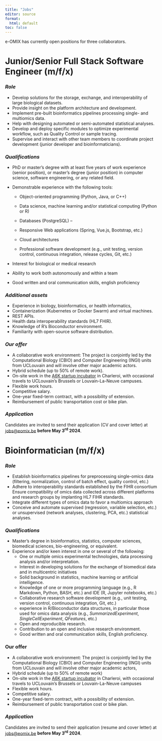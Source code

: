 ```yaml
---
title: "Jobs"
editor: source
format: 
  html: default
toc: false
---
```


e-OMIX has currently open positions for three collaborators.

# **Junior/Senior Full Stack Software Engineer (m/f/x)**

### *Role*

-   Develop solutions for the storage, exchange, and interoperability of large biological datasets.
-   Provide insight on the platform architecture and development.
-   Implement pre-built bioinformatics pipelines processing single- and multiomics data.
-   Help with designing automated or semi-automated statistical analyses.
-   Develop and deploy specific modules to optimize experimental workflow, such as Quality Control or sample tracing.
-   Supervise and interact with other team members to coordinate project development (junior developer and bioinformaticians).

### *Qualifications*

-   PhD or master’s degree with at least five years of work experience (senior position), or master’s degree (junior position) in computer science, software engineering, or any related field.

-   Demonstrable experience with the following tools:

    -   Object-oriented programming (Python, Java, or C++)

    -   Data science, machine learning and/or statistical computing (Python or R)

    -   Databases (PostgreSQL) –

    -   Responsive Web applications (Spring, Vue.js, Bootstrap, etc.)

    -   Cloud architectures

    -   Professional software development (e.g., unit testing, version control, continuous integration, release cycles, Git, etc.)

-   Interest for biological or medical research

-   Ability to work both autonomously and within a team

-   Good written and oral communication skills, english proficiency

### *Additional assets*

-   Experience in biology, bioinformatics, or health informatics,
-   Containerization (Kubernetes or Docker Swarm) and virtual machines.
-   REST APIs.
-   Health data interoperability standards (HL7 FHIR).
-   Knowledge of R’s Bioconductor environment.
-   Familiarity with open-source software distribution.

### *Our offer*

-   A collaborative work environment: The project is conjointly led by the Computational Biology (CBIO) and Computer Engineering (INGI) units from UCLouvain and will involve other major academic actors.
-   Hybrid schedule (up to 50% of remote work).
-   On-site work in the [A6K startup incubator](https://www.a6k.be) in Charleroi, with occasional travels to UCLouvain’s Brussels or Louvain-La-Neuve campuses.
-   Flexible work hours.
-   Competitive salary.
-   One-year fixed-term contract, with a possibility of extension.
-   Reimbursement of public transportation cost or bike plan.

### *Application*

Candidates are invited to send their application (CV and cover letter) at [jobs\@eomix.be](mailto:jobs@eomix.be) **before May 3^rd^ 2024**.

# 

# **Bioinformatician (m/f/x)**

### *Role*

-   Establish bioinformatics pipelines for preprocessing single-omics data (filtering, normalization, control of batch effect, quality control, etc.)
-   Adhere to interoperability standards established by the FIHR consortium Ensure compatibility of omics data collected across different platforms and research groups by implanting HL7 FIHR standards.
-   Integrate different types of omics data to favor a multiomics approach
-   Conceive and automate supervised (regression, variable selection, etc.) or unsupervised (network analyses, clustering, PCA, etc.) statistical analyses.

### *Qualifications*

-   Master's degree in bioinformatics, statistics, computer sciences, biomedical sciences, bio-engineering, or equivalent.
-   Experience and/or keen interest in one or several of the following:
    -   One or multiple omics experimental technologies, data processing analysis and/or interpretation.
    -   Interest in developing solutions for the exchange of biomedical data and in multicentric initiatives
    -   Solid background in statistics, machine learning or artificial intelligence.
    -   Knowledge of one or more programming language (e.g., R Markdown, Python, BASH, etc.) and IDE (R, Jupyter notebooks, etc.)
    -   Collaborative research software development (e.g., unit testing, version control, continuous integration, Git, etc.)
    -   experience in R/Bioconductor data structures, in particular those used for omics data analysis (e.g., *SummarizedExperiment*, *SingleCellExperiment*, *QFeatures*, etc.)
    -   Open and reproducible research.
    -   Contribution to an open and inclusive research environment.
    -   Good written and oral communication skills, English proficiency.

### Our offer

-   A collaborative work environment: The project is conjointly led by the Computational Biology (CBIO) and Computer Engineering (INGI) units from UCLouvain and will involve other major academic actors,
-   Hybrid schedule (up to 50% of remote work)
-   On-site work in the [A6K startup incubator](https://www.a6k.be) in Charleroi, with occasional travels to UCLouvain’s Brussels or Louvain-La-Neuve campuses
-   Flexible work hours.
-   Competitive salary.
-   One-year fixed-term contract, with a possibility of extension.
-   Reimbursement of public transportation cost or bike plan.

### *Application*

Candidates are invited to send their application (resume and cover letter) at [jobs\@eomix.be](mailto:jobs@eomix.be) **before May 3^rd^ 2024**.
